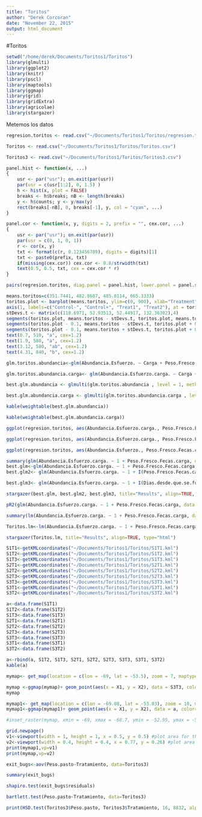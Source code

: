 ```yaml
---
title: "Toritos"
author: "Derek Corcoran"
date: "November 22, 2015"
output: html_document
---
```


#Toritos

```r
setwd("/home/derek/Documents/Toritos1/Toritos")
library(glmulti)
library(ggplot2)
library(knitr)
library(pscl)
library(maptools)
library(ggmap)
library(grid)
library(gridExtra)
library(agricolae)
library(stargazer)
```

Metemos los datos

```r
regresion.toritos <- read.csv("~/Documents/Toritos1/Toritos/regresion.toritos.csv")

Toritos <- read.csv("~/Documents/Toritos1/Toritos/Toritos.csv")

Toritos3 <- read.csv("~/Documents/Toritos1/Toritos/Toritos3.csv")
```

```r
panel.hist <- function(x, ...)
{
    usr <- par("usr"); on.exit(par(usr))
    par(usr = c(usr[1:2], 0, 1.5) )
    h <- hist(x, plot = FALSE)
    breaks <- h$breaks; nB <- length(breaks)
    y <- h$counts; y <- y/max(y)
    rect(breaks[-nB], 0, breaks[-1], y, col = "cyan", ...)
}

panel.cor <- function(x, y, digits = 2, prefix = "", cex.cor, ...)
{
    usr <- par("usr"); on.exit(par(usr))
    par(usr = c(0, 1, 0, 1))
    r <- cor(x, y)
    txt <- format(c(r, 0.123456789), digits = digits)[1]
    txt <- paste0(prefix, txt)
    if(missing(cex.cor)) cex.cor <- 0.8/strwidth(txt)
    text(0.5, 0.5, txt, cex = cex.cor * r)
}

pairs(regresion.toritos, diag.panel = panel.hist, lower.panel = panel.smooth, upper.panel = panel.cor)
```

```r
means.toritos=c(351.7441, 482.8687, 485.8114, 665.3333)
toritos.plot <- barplot(means.toritos, ylim=c(0, 900), xlab="Treatment", ylab="Dry matter per hectare [kg DM/ha]")
axis(1, labels=c("Control-", "Control+", "Treat1", "Treat2"), at = toritos.plot)
stDevs.t <- matrix(c(110.6971, 52.93513, 52.44917, 132.36302),4)
segments(toritos.plot, means.toritos - stDevs.t, toritos.plot, means.toritos + stDevs.t, lwd=2)
segments(toritos.plot - 0.1, means.toritos - stDevs.t, toritos.plot + 0.1, means.toritos - stDevs.t, lwd=2)
segments(toritos.plot - 0.1, means.toritos + stDevs.t, toritos.plot + 0.1, means.toritos + stDevs.t, lwd=2)
text(0.7, 510, "a", cex=1.2)
text(1.9, 580, "a", cex=1.2)
text(3.12, 580, "ab", cex=1.2)
text(4.31, 840, "b", cex=1.2)
```

```r
glm.toritos.abundancia<-glm(Abundancia.Esfuerzo. ~ Carga + Peso.Fresco.Fecas.carga + Pendiente + Dias.desde.que.se.fueron.ovinos + I(Carga^2) + I(Peso.Fresco.Fecas.carga^2) + I(Pendiente^2) + I(Dias.desde.que.se.fueron.ovinos^2), data= regresion.toritos)

glm.toritos.abundancia.carga<- glm(Abundancia.Esfuerzo.carga. ~ Carga + Peso.Fresco.Fecas.carga + Pendiente + Dias.desde.que.se.fueron.ovinos + I(Carga^2) + I(Peso.Fresco.Fecas.carga^2) + I(Pendiente^2) + I(Dias.desde.que.se.fueron.ovinos^2), data= regresion.toritos)
```


```r
best.glm.abundancia <- glmulti(glm.toritos.abundancia , level = 1, method = "h", crit = "aicc", confsetsize = 5, plotty = FALSE, report = FALSE, chunks=3)

best.glm.abundancia.carga <- glmulti(glm.toritos.abundancia.carga , level = 1, method = "h", crit = "aicc", confsetsize = 5, plotty = FALSE, report = FALSE, chunks=3)
```

```r
kable(weightable(best.glm.abundancia))

kable(weightable(best.glm.abundancia.carga))
```

```r
ggplot(regresion.toritos, aes(Abundancia.Esfuerzo.carga., Peso.Fresco.Fecas.carga))+theme_bw()+geom_smooth(method="lm", colour= "black")+ theme(panel.grid.major = element_blank(), panel.grid.minor = element_blank())+ geom_hline(yintercept=0)

ggplot(regresion.toritos, aes(Abundancia.Esfuerzo.carga., Peso.Fresco.Fecas.carga))+geom_point()+theme_bw()+geom_smooth(method="lm", colour= "black")+ theme(panel.grid.major = element_blank(), panel.grid.minor = element_blank())+ geom_hline(yintercept=0)

ggplot(regresion.toritos, aes(Abundancia.Esfuerzo., Peso.Fresco.Fecas.carga))+geom_point()+theme_bw()+geom_smooth(method="lm", colour= "black")+labs(x="Beetle abundance/traping effort ", y="Dung weight/stocking rate")+ theme(panel.grid.major = element_blank(), panel.grid.minor = element_blank())+ geom_hline(yintercept=0)

```

```r
summary(glm(Abundancia.Esfuerzo.carga. ~ 1 + Peso.Fresco.Fecas.carga, data = regresion.toritos))
best.glm<-glm(Abundancia.Esfuerzo.carga. ~ 1 + Peso.Fresco.Fecas.carga, data = regresion.toritos)
best.glm2<- glm(Abundancia.Esfuerzo.carga. ~ 1 + I(Peso.Fresco.Fecas.carga^2), data = regresion.toritos)

best.glm3<- glm(Abundancia.Esfuerzo.carga. ~ 1 + I(Dias.desde.que.se.fueron.ovinos^2), data = regresion.toritos)

stargazer(best.glm, best.glm2, best.glm3, title="Results", align=TRUE, type="html")

pR2(glm(Abundancia.Esfuerzo.carga. ~ 1 + Peso.Fresco.Fecas.carga, data = regresion.toritos))

summary(lm(Abundancia.Esfuerzo.carga. ~ 1 + Peso.Fresco.Fecas.carga, data = regresion.toritos))

Toritos.lm<-lm(Abundancia.Esfuerzo.carga. ~ 1 + Peso.Fresco.Fecas.carga, data = regresion.toritos)

stargazer(Toritos.lm, title="Results", align=TRUE, type="html")

S1T1<-getKMLcoordinates("~/Documents/Toritos1/Toritos/S1T1.kml")
S1T2<-getKMLcoordinates("~/Documents/Toritos1/Toritos/S1T2.kml")
S1T3<-getKMLcoordinates("~/Documents/Toritos1/Toritos/S1T3.kml")
S2T1<-getKMLcoordinates("~/Documents/Toritos1/Toritos/S2T1.kml")
S2T2<-getKMLcoordinates("~/Documents/Toritos1/Toritos/S2T2.kml")
S2T3<-getKMLcoordinates("~/Documents/Toritos1/Toritos/S2T3.kml")
S3T3<-getKMLcoordinates("~/Documents/Toritos1/Toritos/S3T3.kml")
S3T1<-getKMLcoordinates("~/Documents/Toritos1/Toritos/S3T1.kml")
S3T2<-getKMLcoordinates("~/Documents/Toritos1/Toritos/S3T2.kml")

a<-data.frame(S1T1)
S1T2<-data.frame(S1T2)
S1T3<-data.frame(S1T3)
S2T1<-data.frame(S2T1)
S2T2<-data.frame(S2T2)
S2T3<-data.frame(S2T3)
S3T3<-data.frame(S3T3)
S3T1<-data.frame(S3T1)
S3T2<-data.frame(S3T2)

a<-rbind(a, S1T2, S1T3, S2T1, S2T2, S2T3, S3T3, S3T1, S3T2)
kable(a)

mymap<- get_map(location = c(lon = -69, lat = -53.5), zoom = 7, maptype = "toner")

mymap <-ggmap(mymap)+ geom_point(aes(x = X1, y = X2), data = S3T3, color="black")
mymap

mymap1<- get_map(location = c(lon = -69.08, lat = -53.03), zoom = 10, maptype = "terrain", color = "bw")
mymap1<-ggmap(mymap1)+ geom_point(aes(x = X1, y = X2), data = a, color="black")

#inset_raster(mymap, xmin = -69, xmax = -68.7, ymin = -52.95, ymax = -52.75)
```

```r

grid.newpage()
v1<-viewport(width = 1, height = 1, x = 0.5, y = 0.5) #plot area for the main map
v2<-viewport(width = 0.4, height = 0.4, x = 0.77, y = 0.26) #plot area for the inset map
print(mymap1,vp=v1) 
print(mymap,vp=v2)

```

```r

exit_bugs<-aov(Peso.pasto~Tratamiento, data=Toritos3)

summary(exit_bugs)

shapiro.test(exit_bugs$residuals)

bartlett.test(Peso.pasto~Tratamiento, data=Toritos3)

print(HSD.test(Toritos3$Peso.pasto, Toritos3$Tratamiento, 16, 8832, alpha = 0.05, group=TRUE))

```